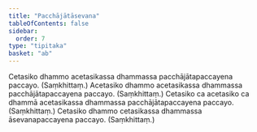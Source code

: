 ```yaml
---
title: "Pacchājātāsevana"
tableOfContents: false
sidebar:
  order: 7
type: "tipitaka"
basket: "ab"
---
```



<DynamicBreadcrumb />

<Division number="130">

<Paragraph number="2633">
Cetasiko dhammo acetasikassa dhammassa pacchājātapaccayena paccayo. (Saṃkhittaṃ.)
</Paragraph>

<Paragraph number="2634">
Acetasiko dhammo acetasikassa dhammassa pacchājātapaccayena paccayo. (Saṃkhittaṃ.)
</Paragraph>

<Paragraph number="2635">
Cetasiko ca acetasiko ca dhammā acetasikassa dhammassa pacchājātapaccayena paccayo. (Saṃkhittaṃ.)
</Paragraph>

<Paragraph number="2636">
Cetasiko dhammo cetasikassa dhammassa āsevanapaccayena paccayo. (Saṃkhittaṃ.)
</Paragraph>
</Division>